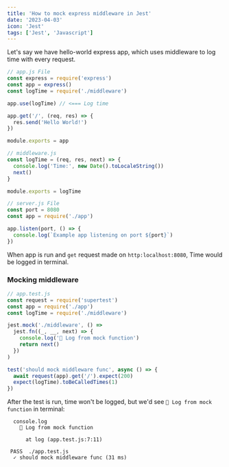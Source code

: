 ```yaml
---
title: 'How to mock express middleware in Jest'
date: '2023-04-03'
icon: 'Jest'
tags: ['Jest', 'Javascript']
---
```


Let's say we have hello-world express app, which uses middleware to log time with every request.

```js
// app.js File
const express = require('express')
const app = express()
const logTime = require('./middleware')

app.use(logTime) // <=== Log time

app.get('/', (req, res) => {
  res.send('Hello World!')
})

module.exports = app
```

```js
// middleware.js
const logTime = (req, res, next) => {
  console.log('Time:', new Date().toLocaleString())
  next()
}

module.exports = logTime
```

```js
// server.js File
const port = 8080
const app = require('./app')

app.listen(port, () => {
  console.log(`Example app listening on port ${port}`)
})
```

When app is run and `get` request made on `http:localhost:8080`, Time would be logged in terminal.

### Mocking middleware

```js
// app.test.js
const request = require('supertest')
const app = require('./app')
const logTime = require('./middleware')

jest.mock('./middleware', () =>
  jest.fn((_, __, next) => {
    console.log('🤩 Log from mock function')
    return next()
  })
)

test('should mock middleware func', async () => {
  await request(app).get('/').expect(200)
  expect(logTime).toBeCalledTimes(1)
})
```

After the test is run, time won't be logged, but we'd see `🤩 Log from mock function` in terminal:

```shell
  console.log
    🤩 Log from mock function

      at log (app.test.js:7:11)

 PASS  ./app.test.js
  ✓ should mock middleware func (31 ms)
```
